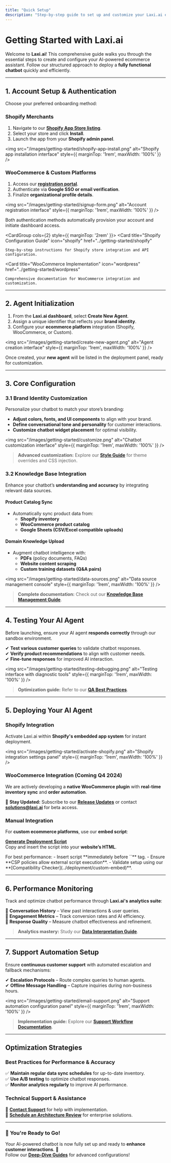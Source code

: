 ```yaml
---
title: "Quick Setup"
description: "Step-by-step guide to set up and customize your Laxi.ai ecommerce AI agent in minutes."
---
```


# Getting Started with Laxi.ai

Welcome to **Laxi.ai**! This comprehensive guide walks you through the essential steps to create and configure your AI-powered ecommerce assistant. Follow our structured approach to deploy a **fully functional chatbot** quickly and efficiently.

---

## 1. Account Setup & Authentication

Choose your preferred onboarding method:

### Shopify Merchants  
1. Navigate to our **[Shopify App Store listing](https://apps.shopify.com/laxi-ai)**.  
2. Select your store and click **Install**.  
3. Launch the app from your **Shopify admin panel**.  

<img src="/images/getting-started/shopify-app-install.png" alt="Shopify app installation interface" style={{ marginTop: '1rem', maxWidth: '100%' }} />

### WooCommerce & Custom Platforms  
1. Access our **[registration portal](https://laxi.ai/signup)**.  
2. Authenticate via **Google SSO or email verification**.  
3. Finalize **organizational profile details**.  

<img src="/images/getting-started/signup-form.png" alt="Account registration interface" style={{ marginTop: '1rem', maxWidth: '100%' }} />

<Note type="success">
Both authentication methods automatically provision your account and initiate dashboard access.
</Note>

<CardGroup cols={2} style={{ marginTop: '2rem' }}>
  <Card
    title="Shopify Configuration Guide"
    icon="shopify"
    href="../getting-started/shopify"
  >
    Step-by-step instructions for Shopify store integration and API configuration.
  </Card>

  <Card
    title="WooCommerce Implementation"
    icon="wordpress"
    href="../getting-started/wordpress"
  >
    Comprehensive documentation for WooCommerce integration and customization.
  </Card>
</CardGroup>

---

## 2. Agent Initialization

1. From the **Laxi.ai dashboard**, select **Create New Agent**.  
2. Assign a unique identifier that reflects your **brand identity**.  
3. Configure your **ecommerce platform** integration (Shopify, WooCommerce, or Custom).  

<img src="/images/getting-started/create-new-agent.png" alt="Agent creation interface" style={{ marginTop: '1rem', maxWidth: '100%' }} />

Once created, your **new agent** will be listed in the deployment panel, ready for customization.

---

## 3. Core Configuration

### **3.1 Brand Identity Customization**  
Personalize your chatbot to match your store’s branding:  
- **Adjust colors, fonts, and UI components** to align with your brand.  
- **Define conversational tone and personality** for customer interactions.  
- **Customize chatbot widget placement** for optimal visibility.  

<img src="/images/getting-started/customize.png" alt="Chatbot customization interface" style={{ marginTop: '1rem', maxWidth: '100%' }} />

> **Advanced customization:** Explore our **[Style Guide](../agent-config/design-customizations)** for theme overrides and CSS injection.

### **3.2 Knowledge Base Integration**  
Enhance your chatbot’s **understanding and accuracy** by integrating relevant data sources.

#### **Product Catalog Sync**  
- Automatically sync product data from:  
  - **Shopify inventory**  
  - **WooCommerce product catalog**  
  - **Google Sheets (CSV/Excel compatible uploads)**  

#### **Domain Knowledge Upload**  
- Augment chatbot intelligence with:  
  - **PDFs** (policy documents, FAQs)  
  - **Website content scraping**  
  - **Custom training datasets (Q&A pairs)**  

<img src="/images/getting-started/data-sources.png" alt="Data source management console" style={{ marginTop: '1rem', maxWidth: '100%' }} />

> **Complete documentation:** Check out our **[Knowledge Base Management Guide](../agent-config/data-sources)**.

---

## 4. Testing Your AI Agent  

Before launching, ensure your AI agent **responds correctly** through our sandbox environment.  

✔ **Test various customer queries** to validate chatbot responses.  
✔ **Verify product recommendations** to align with customer needs.  
✔ **Fine-tune responses** for improved AI interaction.  

<img src="/images/getting-started/testing-debugging.png" alt="Testing interface with diagnostic tools" style={{ marginTop: '1rem', maxWidth: '100%' }} />

> **Optimization guide:** Refer to our **[QA Best Practices](../agent-config/testing-debugging)**.

---

## 5. Deploying Your AI Agent  

### **Shopify Integration**  
Activate Laxi.ai within **Shopify's embedded app system** for instant deployment.

<img src="/images/getting-started/activate-shopify.png" alt="Shopify integration settings panel" style={{ marginTop: '1rem', maxWidth: '100%' }} />

### **WooCommerce Integration (Coming Q4 2024)**  
We are actively developing a **native WooCommerce plugin** with **real-time inventory sync** and **order automation**.  

📢 **Stay Updated:** Subscribe to our **[Release Updates](../changelog/release-notes)** or contact **[solutions@laxi.ai](mailto:solutions@laxi.ai)** for beta access.

### **Manual Integration**  
For **custom ecommerce platforms**, use our **embed script**:

[**Generate Deployment Script**](https://laxi.ai/studio/share)  
Copy and insert the script into your **website’s HTML**.

<Tip warning>
For best performance:
- Insert script **immediately before `</body>`** tag.  
- Ensure **CSP policies allow external script execution**.  
- Validate setup using our **[Compatibility Checker](../deployment/custom-embed)**.
</Tip>

---

## 6. Performance Monitoring  

Track and optimize chatbot performance through **Laxi.ai's analytics suite**:  

📌 **Conversation History** – View past interactions & user queries.  
📌 **Engagement Metrics** – Track conversion rates and AI efficiency.  
📌 **Response Quality** – Measure chatbot effectiveness and refinement.  

> **Analytics mastery:** Study our **[Data Interpretation Guide](../conversations-analytics/dashboard)**.

---

## 7. Support Automation Setup  

Ensure **continuous customer support** with automated escalation and fallback mechanisms:  

✔ **Escalation Protocols** – Route complex queries to human agents.  
✔ **Offline Message Handling** – Capture inquiries during non-business hours.  

<img src="/images/getting-started/email-support.png" alt="Support automation configuration panel" style={{ marginTop: '1rem', maxWidth: '100%' }} />

> **Implementation guide:** Explore our **[Support Workflow Documentation](../support-offline/email-support)**.

---

## Optimization Strategies  

### **Best Practices for Performance & Accuracy**  
✅ **Maintain regular data sync schedules** for up-to-date inventory.  
✅ **Use A/B testing** to optimize chatbot responses.  
✅ **Monitor analytics regularly** to improve AI performance.  

### **Technical Support & Assistance**  
📧 **[Contact Support](mailto:support@laxi.ai)** for help with implementation.  
🔧 **[Schedule an Architecture Review](https://laxi.ai/consult)** for enterprise solutions.

---

### 🚀 **You're Ready to Go!**  
Your AI-powered chatbot is now fully set up and ready to **enhance customer interactions**. 🎉  
Follow our **[Deep-Dive Guides](../introduction/features)** for advanced configurations!  